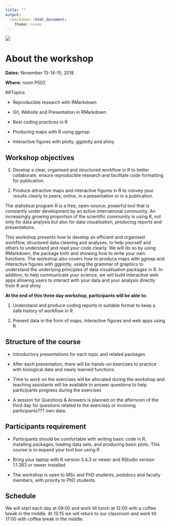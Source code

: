 ```yaml
---
title: ""
output:
  rmarkdown::html_document:
    theme: cosmo
---
```


![](logo.png)

# About the workshop

**Dates:** November 13-14-15, 2018

**Where:** room P502


##Topics

- Reproducible research with RMarkdown

- Git, Website and Presentation in RMarkdown

- Best coding practices in R

- Producing maps with R using ggmap

- Interactive figures with plotly, ggplotly and shiny


## Workshop objectives

1. Develop a clear, organised and structured workflow in R to better collaborate, ensure reproducible research and facilitate code formatting for publication.

2. Produce attractive maps and interactive figures in R to convey your results clearly to peers, online, in a presentation or in a publication.

The statistical program R is a free, open-source, powerful tool that is constantly under development by an active international community. An increasingly growing proportion of the scientific community is using R, not only for data analysis but also for data visualisation, producing reports and presentations.

This workshop presents how to develop an efficient and organised workflow, structured data cleaning and analyses, to help yourself and others to understand and read your code clearly. We will do so by using RMarkdown, the package knitr and showing how to write your own functions. The workshop also covers how to produce maps with ggmap and interactive figures with ggplotly, using the grammar of graphics to understand the underlying principles of data visualisation packages in R. In addition, to help communicate your science, we will build interactive web apps allowing users to interact with your data and your analysis directly from R and shiny.

**At the end of this three day workshop, participants will be able to:**

1. Understand and produce coding reports in suitable format to keep a safe history of workflow in R

2. Present data in the form of maps, interactive figures and web apps using R

## Structure of the course

- Introductory presentations for each topic and related packages

- After each presentation, there will be hands-on exercises to practice with biological data and newly learned functions

- Time to work on the exercises will be allocated during the workshop and teaching assistants will be available to answer questions to help participants progress during the exercises

- A session for Questions & Answers is planned on the afternoon of the third day for questions related to the exercises or involving participants??? own data.

## Participants requirement

- Participants should be comfortable with writing basic code in R, installing packages, loading data sets, and producing basic plots. This course is to expand your tool box using R

- Bring your laptop with R version 3.4.3 or newer and RStudio version 1.1.383 or newer installed

- The workshop is open to MSc and PhD students, postdocs and faculty members, with priority to PhD students.

## Schedule
We will start each day at 09:00 and work till lunch at 12:00 with a coffee break in the middle. At 13:15 we will return to our classroom and work till 17:00 with coffee break in the middle.